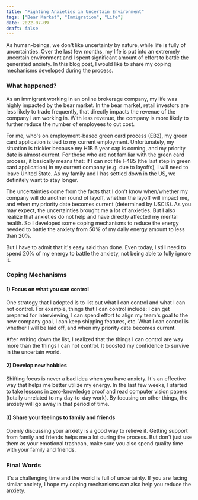 ```yaml
---
title: "Fighting Anxieties in Uncertain Environment"
tags: ["Bear Market", "Immigration", "Life"]
date: 2022-07-09
draft: false
---
```


As human-beings, we don't like uncertainty by nature, while life is fully of uncertainties. Over the last few months, my life is put into an extremely uncertain environment and I spent significant amount of effort to battle the generated anxiety. In this blog post, I would like to share my coping mechanisms developed during the process.

### What happened?

As an immigrant working in an online brokerage company, my life was highly impacted by the bear market. In the bear market, retail investors are less likely to trade frequently, that directly impacts the revenue of the company I am working in. With less revenue, the company is more likely to further reduce the number of employees to cut cost.

For me, who's on employment-based green card process (EB2), my green card application is tied to my current employment. Unfortunately, my situation is trickier because my H1B 6 year cap is coming, and my priority date is almost current. For those who are not familiar with the green card process, it basically means that: If I can not file I-485 (the last step in green card application) in my current company (e.g. due to layoffs), I will need to leave United State. As my family and I has settled down in the US, we definitely want to stay longer. 

The uncertainties come from the facts that I don't know when/whether my company will do another round of layoff, whether the layoff will impact me, and when my priority date becomes current (determined by USCIS). As you may expect, the uncertainties brought me a lot of anxieties. But I also realize that anxieties do not help and have directly affected my mental health. So I developed some coping mechanisms to reduce the energy needed to battle the anxiety from 50% of my daily energy amount to less than 20%.

But I have to admit that it's easy said than done. Even today, I still need to spend 20% of my energy to battle the anxiety, not being able to fully ignore it.

### Coping Mechanisms

#### 1) Focus on what you can control

One strategy that I adopted is to list out what I can control and what I can not control. For example, things that I can control include: I can get prepared for interviewing, I can spend effort to align my team's goal to the new company goal, I can keep shipping features, etc. What I can control is whether I will be laid off, and when my priority date becomes current.

After writing down the list, I realized that the things I can control are way more than the things I can not control. It boosted my confidence to survive in the uncertain world.

#### 2) Develop new hobbies

Shifting focus is never a bad idea when you have anxiety. It's an effective way that helps me better utilize my energy. In the last few weeks, I started to take lessons in zero-knowledge proof and read computer vision papers (totally unrelated to my day-to-day work). By focusing on other things, the anxiety will go away in that period of time.

#### 3) Share your feelings to family and friends

Openly discussing your anxiety is a good way to relieve it. Getting support from family and friends helps me a lot during the process. But don't just use them as your emotional trashcan, make sure you also spend quality time with your family and friends.

### Final Words

It's a challenging time and the world is full of uncertainty. If you are facing similar anxiety, I hope my coping mechanisms can also help you reduce the anxiety.
